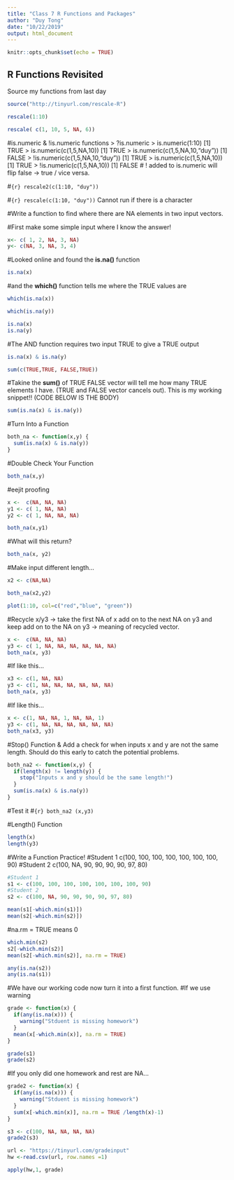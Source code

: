 ```yaml
---
title: "Class 7 R Functions and Packages"
author: "Duy Tong"
date: "10/22/2019"
output: html_document
---
```


```r
knitr::opts_chunk$set(echo = TRUE)
```

## R Functions Revisited

Source my functions from last day

```r
source("http://tinyurl.com/rescale-R")
```


```r
rescale(1:10)
```

```r
rescale( c(1, 10, 5, NA, 6))
```

#is.numeric & !is.numeric functions
> ?is.numeric
> is.numeric(1:10)
[1] TRUE
> is.numeric(c(1,5,NA,10))
[1] TRUE
> is.numeric(c(1,5,NA,10,"duy"))
[1] FALSE
> !is.numeric(c(1,5,NA,10,"duy"))
[1] TRUE
> is.numeric(c(1,5,NA,10))
[1] TRUE
> !is.numeric(c(1,5,NA,10))
[1] FALSE
# ! added to is.numeric will flip false -> true / vice versa.

#```{r}
rescale2(c(1:10, "duy"))
```

#```{r}
rescale(c(1:10, "duy"))
```
Cannot run if there is a character

#Write a function to find where there are NA elements in two input vectors.

#First make some simple input where I know the answer!
```r
x<- c( 1, 2, NA, 3, NA)
y<- c(NA, 3, NA, 3, 4)
```
#Looked online and found the **is.na()** function
```r
is.na(x)
```
#and the **which()** function tells me where the TRUE values are
```r
which(is.na(x))
```

```r
which(is.na(y))
```

```r
is.na(x)
is.na(y)
```
#The AND function requires two input TRUE to give a TRUE output
```r
is.na(x) & is.na(y)
```

```r
sum(c(TRUE,TRUE, FALSE,TRUE))
```
#Takine the **sum()** of TRUE FALSE vector will tell me how many TRUE elements I have. (TRUE and FALSE vector cancels out). This is my working snippet!! (CODE BELOW IS THE BODY)
```r
sum(is.na(x) & is.na(y))
```

#Turn Into a Function
```r
both_na <- function(x,y) {
  sum(is.na(x) & is.na(y))
}
```
#Double Check Your Function
```r
both_na(x,y)
```

#eejit proofing
```r
x <-  c(NA, NA, NA)
y1 <- c( 1, NA, NA)
y2 <- c( 1, NA, NA, NA)
```

```r
both_na(x,y1)
```

#What will this return?
```r
both_na(x, y2)
```

#Make input different length...
```r
x2 <- c(NA,NA)
```

```r
both_na(x2,y2)
```

```r
plot(1:10, col=c("red","blue", "green"))
```

#Recycle x/y3 -> take the first NA of x add on to the next NA on y3 and keep add on to the NA on y3 -> meaning of recycled vector.
```r
x <-  c(NA, NA, NA)
y3 <- c( 1, NA, NA, NA, NA, NA, NA)
both_na(x, y3)
```
#If like this...
```r
x3 <- c(1, NA, NA)
y3 <- c(1, NA, NA, NA, NA, NA, NA)
both_na(x, y3)
```

#If like this...
```r
x <- c(1, NA, NA, 1, NA, NA, 1)
y3 <- c(1, NA, NA, NA, NA, NA, NA)
both_na(x3, y3)
```

#Stop() Function & Add a check for when inputs x and y are not the same length. Should do this early to catch the potential problems.
```r
both_na2 <- function(x,y) {
  if(length(x) != length(y)) {
    stop("Inputs x and y should be the same length!")
  }
  sum(is.na(x) & is.na(y))
}
```

#Test it
#```{r}
both_na2 (x,y3)
```


#Length() Function
```r
length(x)
length(y3)
```

#Write a Function Practice!
#Student 1
c(100, 100, 100, 100, 100, 100, 100, 90)
#Student 2
c(100, NA, 90, 90, 90, 90, 97, 80)
```r
#Student 1
s1 <- c(100, 100, 100, 100, 100, 100, 100, 90)
#Student 2
s2 <- c(100, NA, 90, 90, 90, 90, 97, 80)

mean(s1[-which.min(s1)])
mean(s2[-which.min(s2)])
```
#na.rm = TRUE means 0
```r
which.min(s2)
s2[-which.min(s2)]
mean(s2[-which.min(s2)], na.rm = TRUE)
```

```r
any(is.na(s2))
any(is.na(s1))
```


#We have our working code now turn it into a first function. #If we use warning
```r
grade <- function(x) {
  if(any(is.na(x))) {
    warning("Stduent is missing homework")
  }
  mean(x[-which.min(x)], na.rm = TRUE)
}
```

```r
grade(s1)
grade(s2)
```
#If you only did one homework and rest are NA...
```r
grade2 <- function(x) {
  if(any(is.na(x))) {
    warning("Stduent is missing homework")
  }
  sum(x[-which.min(x)], na.rm = TRUE /length(x)-1)
}
```

```r
s3 <- c(100, NA, NA, NA, NA)
grade2(s3)
```

```r
url <- "https://tinyurl.com/gradeinput"
hw <-read.csv(url, row.names =1)
```

```r
apply(hw,1, grade)
```





